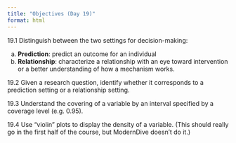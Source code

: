 ```yaml
---
title: "Objectives (Day 19)"
format: html
---
```


19.1 Distinguish between the two settings for decision-making: 

a. **Prediction**: predict an outcome for an individual
b. **Relationship**: characterize a relationship with an eye toward intervention or a better understanding of how a mechanism works.
    
19.2 Given a research question, identify whether it corresponds to a prediction setting or a relationship setting.

19.3 Understand the covering of a variable by an interval specified by a coverage level (e.g. 0.95).

19.4 Use "violin" plots to display the density of a variable. (This should really go in the first half of the course, but ModernDive doesn't do it.)
